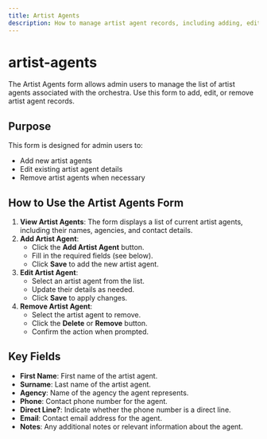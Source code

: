 ```yaml
---
title: Artist Agents
description: How to manage artist agent records, including adding, editing, and removing agent accounts.
---
```


# artist-agents

The Artist Agents form allows admin users to manage the list of artist agents associated with the orchestra. Use this form to add, edit, or remove artist agent records.

## Purpose
This form is designed for admin users to:
- Add new artist agents
- Edit existing artist agent details
- Remove artist agents when necessary

## How to Use the Artist Agents Form

1. **View Artist Agents**: The form displays a list of current artist agents, including their names, agencies, and contact details.
2. **Add Artist Agent**:
   - Click the **Add Artist Agent** button.
   - Fill in the required fields (see below).
   - Click **Save** to add the new artist agent.
3. **Edit Artist Agent**:
   - Select an artist agent from the list.
   - Update their details as needed.
   - Click **Save** to apply changes.
4. **Remove Artist Agent**:
   - Select the artist agent to remove.
   - Click the **Delete** or **Remove** button.
   - Confirm the action when prompted.

## Key Fields
- **First Name**: First name of the artist agent.
- **Surname**: Last name of the artist agent.
- **Agency**: Name of the agency the agent represents.
- **Phone**: Contact phone number for the agent.
- **Direct Line?**: Indicate whether the phone number is a direct line.
- **Email**: Contact email address for the agent.
- **Notes**: Any additional notes or relevant information about the agent.

